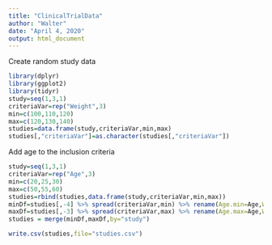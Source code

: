 ---
title: "ClinicalTrialData"
author: "Walter"
date: "April 4, 2020"
output: html_document
---
Create random study data
```{r}
library(dplyr)
library(ggplot2)
library(tidyr)
study=seq(1,3,1)
criteriaVar=rep("Weight",3)
min=c(100,110,120)
max=c(120,130,140)
studies=data.frame(study,criteriaVar,min,max)
studies[,"criteriaVar"]=as.character(studies[,"criteriaVar"])

```
Add age to the inclusion criteria

```{r}
study=seq(1,3,1)
criteriaVar=rep("Age",3)
min=c(20,25,30)
max=c(50,55,60)
studies=rbind(studies,data.frame(study,criteriaVar,min,max))
minDf=studies[,-4] %>% spread(criteriaVar,min) %>% rename(Age.min=Age,Weight.min=Weight) 
maxDf=studies[,-3] %>% spread(criteriaVar,max) %>% rename(Age.max=Age,Weight.max=Weight)
studies = merge(minDf,maxDf,by="study")
```


```{r}
write.csv(studies,file="studies.csv")
```

```{r}


```